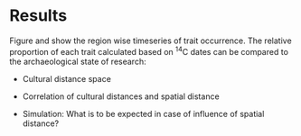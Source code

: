 # Results {#results}

Figure \ref{development_burial_type} and \ref{development_burial_construction} show the region wise timeseries of trait occurrence. The relative proportion of each trait calculated based on ^14^C dates can be compared to the archaeological state of research:

- Cultural distance space

- Correlation of cultural distances and spatial distance

- Simulation: What is to be expected in case of influence of spatial distance?

